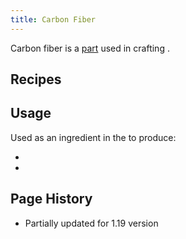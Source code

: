 ```yaml
---
title: Carbon Fiber
---
```


<ItemImage file="" alt="Carbon Fiber" size="200" />

Carbon fiber is a [part](../parts) used in crafting <McItem slug="techreborn:carbon_mesh" />.

## Recipes

<CraftingTable recipe=" input air techreborn:coal_dust air input techreborn:coal_dust air techreborn:coal_dust input air techreborn:coal_dust air output techreborn:carbon_fiber "/>


## Usage 

Used as an ingredient in the <McItem slug="minecraft:crafting_table"/> to produce:

- <McItem slug="techreborn:carbon_mesh" />
- <McItem slug="techreborn:lamp_incandescent" />


## Page History

- Partially updated for 1.19 version
